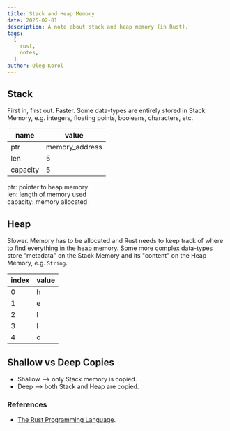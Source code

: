 ```yaml
---
title: Stack and Heap Memory
date: 2025-02-01
description: A note about stack and heap memory (in Rust).
tags:
  [
    rust,
    notes,
  ]
author: Oleg Korol
---
```



<Cards>
  <Cards.Card
    icon={"🥞"}
    title="Stack"
    href="#stack"
  />
  <Cards.Card
    icon={"📀"}
    title="Heap"
    href="#heap"
  />
</Cards>

## Stack

First in, first out. Faster.
Some data-types are entirely stored in Stack Memory, e.g. integers, floating points, booleans, characters, etc.

| name     | value            |
| -------- | ---------------- |
| ptr      | memory_address   |
| len      | 5                |
| capacity | 5                |

ptr: pointer to heap memory<br />
len: length of memory used<br />
capacity: memory allocated<br />

## Heap

Slower. Memory has to be allocated and Rust needs to keep track of where to find everything in the heap memory.
Some more complex data-types store "metadata" on the Stack Memory and its "content" on the Heap Memory, e.g. `String`.

| index | value |
| ----- | ----- |
| 0     | h     |
| 1     | e     |
| 2     | l     |
| 3     | l     |
| 4     | o     |


## Shallow vs Deep Copies

- Shallow --> only Stack memory is copied.
- Deep --> both Stack and Heap are copied.

### References

- [The Rust Programming Language](https://doc.rust-lang.org/book/ch04-01-what-is-ownership.html).